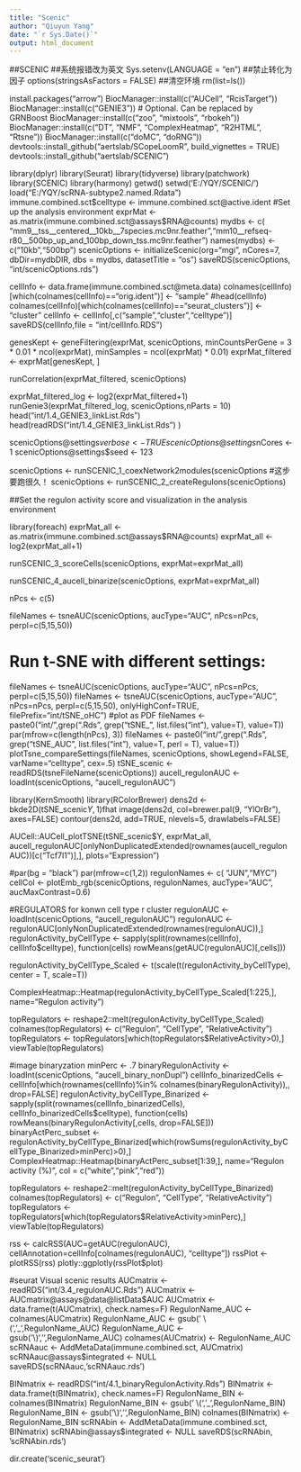 ---
title: "Scenic"
author: "Qiuyun Yang"
date: "`r Sys.Date()`"
output: html_document
---

##SCENIC
##系统报错改为英文
Sys.setenv(LANGUAGE = "en")
##禁止转化为因子
options(stringsAsFactors = FALSE)
##清空环境
rm(list=ls())

install.packages("arrow")
BiocManager::install(c("AUCell", "RcisTarget"))
BiocManager::install(c("GENIE3")) # Optional. Can be replaced by GRNBoost
BiocManager::install(c("zoo", "mixtools", "rbokeh"))
BiocManager::install(c("DT", "NMF", "ComplexHeatmap", "R2HTML", "Rtsne"))
BiocManager::install(c("doMC", "doRNG"))
devtools::install_github("aertslab/SCopeLoomR", build_vignettes = TRUE)
devtools::install_github("aertslab/SCENIC") 

library(dplyr)
library(Seurat)
library(tidyverse)
library(patchwork)
library(SCENIC)
library(harmony)
getwd()
setwd('E:/YQY/SCENIC/')
load("E:/YQY/scRNA-subtype2.named.Rdata")
immune.combined.sct$celltype <- immune.combined.sct@active.ident
#Set up the analysis environment
exprMat <- as.matrix(immune.combined.sct@assays$RNA@counts)
mydbs <- c( "mm9__tss__centered__10kb__7species.mc9nr.feather","mm10__refseq-r80__500bp_up_and_100bp_down_tss.mc9nr.feather")
names(mydbs) <- c("10kb","500bp")
scenicOptions <- initializeScenic(org="mgi", 
                                  nCores=7,
                                  dbDir=mydbDIR, 
                                  dbs = mydbs,
                                  datasetTitle = "os")
saveRDS(scenicOptions, "int/scenicOptions.rds")

cellInfo <- data.frame(immune.combined.sct@meta.data)
colnames(cellInfo)[which(colnames(cellInfo)=="orig.ident")] <- "sample"
#head(cellInfo)
colnames(cellInfo)[which(colnames(cellInfo)=="seurat_clusters")] <- "cluster"
cellInfo <- cellInfo[,c("sample","cluster","celltype")]
saveRDS(cellInfo,file = "int/cellInfo.RDS")

genesKept <- geneFiltering(exprMat, scenicOptions, 
                           minCountsPerGene = 3 * 0.01 * ncol(exprMat), 
                           minSamples = ncol(exprMat) * 0.01)
exprMat_filtered <- exprMat[genesKept, ]

runCorrelation(exprMat_filtered, scenicOptions)

exprMat_filtered_log <- log2(exprMat_filtered+1)
runGenie3(exprMat_filtered_log, scenicOptions,nParts = 10)
head("int/1.4_GENIE3_linkList.Rds")
head(readRDS("int/1.4_GENIE3_linkList.Rds") )

scenicOptions@settings$verbose <- TRUE
scenicOptions@settings$nCores <- 1
scenicOptions@settings$seed <- 123

scenicOptions <- runSCENIC_1_coexNetwork2modules(scenicOptions
#这步要跑很久！
scenicOptions <- runSCENIC_2_createRegulons(scenicOptions)  

##Set the regulon activity score and visualization in the analysis environment

library(foreach)
exprMat_all <- as.matrix(immune.combined.sct@assays$RNA@counts)
exprMat_all <- log2(exprMat_all+1)

runSCENIC_3_scoreCells(scenicOptions, exprMat=exprMat_all)

runSCENIC_4_aucell_binarize(scenicOptions, exprMat=exprMat_all) 

nPcs <- c(5)

fileNames <- tsneAUC(scenicOptions, aucType="AUC", nPcs=nPcs, perpl=c(5,15,50))

# Run t-SNE with different settings:
fileNames <- tsneAUC(scenicOptions, aucType="AUC", nPcs=nPcs, perpl=c(5,15,50))
fileNames <- tsneAUC(scenicOptions, aucType="AUC", nPcs=nPcs, perpl=c(5,15,50), onlyHighConf=TRUE, filePrefix="int/tSNE_oHC")
#plot as PDF
fileNames <- paste0("int/",grep(".Rds", grep("tSNE_", list.files("int"), value=T), value=T))
par(mfrow=c(length(nPcs), 3))
fileNames <- paste0("int/",grep(".Rds", grep("tSNE_AUC", list.files("int"), value=T, perl = T), value=T))
plotTsne_compareSettings(fileNames, scenicOptions, showLegend=FALSE, varName="celltype",   cex=.5)
tSNE_scenic <- readRDS(tsneFileName(scenicOptions))
aucell_regulonAUC <- loadInt(scenicOptions, "aucell_regulonAUC")

library(KernSmooth)
library(RColorBrewer)
dens2d <- bkde2D(tSNE_scenic$Y, 1)$fhat
image(dens2d, col=brewer.pal(9, "YlOrBr"), axes=FALSE)
contour(dens2d, add=TRUE, nlevels=5, drawlabels=FALSE)

AUCell::AUCell_plotTSNE(tSNE_scenic$Y, exprMat_all, aucell_regulonAUC[onlyNonDuplicatedExtended(rownames(aucell_regulonAUC))[c("Tcf7l1")],], plots="Expression")

#par(bg = "black")
par(mfrow=c(1,2))
regulonNames <- c( "JUN","MYC")
cellCol <- plotEmb_rgb(scenicOptions, regulonNames, aucType="AUC", aucMaxContrast=0.6)

#REGULATORS for konwn cell type r cluster
regulonAUC <- loadInt(scenicOptions, "aucell_regulonAUC")
regulonAUC <- regulonAUC[onlyNonDuplicatedExtended(rownames(regulonAUC)),]
regulonActivity_byCellType <- sapply(split(rownames(cellInfo), cellInfo$celltype),
                                     function(cells) rowMeans(getAUC(regulonAUC)[,cells]))

regulonActivity_byCellType_Scaled <- t(scale(t(regulonActivity_byCellType), center = T, scale=T))

ComplexHeatmap::Heatmap(regulonActivity_byCellType_Scaled[1:225,], name="Regulon activity")


topRegulators <- reshape2::melt(regulonActivity_byCellType_Scaled)
colnames(topRegulators) <- c("Regulon", "CellType", "RelativeActivity")
topRegulators <- topRegulators[which(topRegulators$RelativeActivity>0),]
viewTable(topRegulators)

#image binaryzation
minPerc <- .7
binaryRegulonActivity <- loadInt(scenicOptions, "aucell_binary_nonDupl")
cellInfo_binarizedCells <- cellInfo[which(rownames(cellInfo)%in% colnames(binaryRegulonActivity)),, drop=FALSE]
regulonActivity_byCellType_Binarized <- sapply(split(rownames(cellInfo_binarizedCells), cellInfo_binarizedCells$celltype), 
                                               function(cells) rowMeans(binaryRegulonActivity[,cells, drop=FALSE]))
binaryActPerc_subset <- regulonActivity_byCellType_Binarized[which(rowSums(regulonActivity_byCellType_Binarized>minPerc)>0),]
ComplexHeatmap::Heatmap(binaryActPerc_subset[1:39,], name="Regulon activity (%)", col = c("white","pink","red"))

topRegulators <- reshape2::melt(regulonActivity_byCellType_Binarized)
colnames(topRegulators) <- c("Regulon", "CellType", "RelativeActivity")
topRegulators <- topRegulators[which(topRegulators$RelativeActivity>minPerc),]
viewTable(topRegulators)

rss <- calcRSS(AUC=getAUC(regulonAUC), cellAnnotation=cellInfo[colnames(regulonAUC), "celltype"])
rssPlot <- plotRSS(rss)
plotly::ggplotly(rssPlot$plot)

#seurat Visual scenic results
AUCmatrix <- readRDS("int/3.4_regulonAUC.Rds")
AUCmatrix <- AUCmatrix@assays@data@listData$AUC
AUCmatrix <- data.frame(t(AUCmatrix), check.names=F)
RegulonName_AUC <- colnames(AUCmatrix)
RegulonName_AUC <- gsub(' \\(','_',RegulonName_AUC)
RegulonName_AUC <- gsub('\\)','',RegulonName_AUC)
colnames(AUCmatrix) <- RegulonName_AUC
scRNAauc <- AddMetaData(immune.combined.sct, AUCmatrix)
scRNAauc@assays$integrated <- NULL
saveRDS(scRNAauc,'scRNAauc.rds')

BINmatrix <- readRDS("int/4.1_binaryRegulonActivity.Rds")
BINmatrix <- data.frame(t(BINmatrix), check.names=F)
RegulonName_BIN <- colnames(BINmatrix)
RegulonName_BIN <- gsub(' \\(','_',RegulonName_BIN)
RegulonName_BIN <- gsub('\\)','',RegulonName_BIN)
colnames(BINmatrix) <- RegulonName_BIN
scRNAbin <- AddMetaData(immune.combined.sct, BINmatrix)
scRNAbin@assays$integrated <- NULL
saveRDS(scRNAbin, 'scRNAbin.rds')

dir.create('scenic_seurat')
